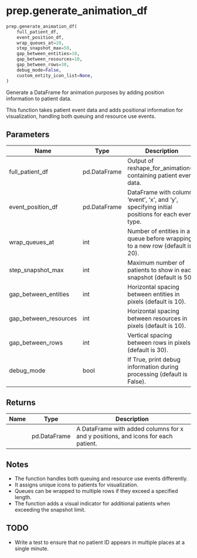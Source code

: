 # prep.generate_animation_df { #vidigi.prep.generate_animation_df }

```python
prep.generate_animation_df(
    full_patient_df,
    event_position_df,
    wrap_queues_at=20,
    step_snapshot_max=50,
    gap_between_entities=10,
    gap_between_resources=10,
    gap_between_rows=30,
    debug_mode=False,
    custom_entity_icon_list=None,
)
```

Generate a DataFrame for animation purposes by adding position information to patient data.

This function takes patient event data and adds positional information for visualization,
handling both queuing and resource use events.

## Parameters {.doc-section .doc-section-parameters}

| Name                  | Type         | Description                                                                                     | Default    |
|-----------------------|--------------|-------------------------------------------------------------------------------------------------|------------|
| full_patient_df       | pd.DataFrame | Output of reshape_for_animation(), containing patient event data.                               | _required_ |
| event_position_df     | pd.DataFrame | DataFrame with columns 'event', 'x', and 'y', specifying initial positions for each event type. | _required_ |
| wrap_queues_at        | int          | Number of entities in a queue before wrapping to a new row (default is 20).                     | `20`       |
| step_snapshot_max     | int          | Maximum number of patients to show in each snapshot (default is 50).                            | `50`       |
| gap_between_entities  | int          | Horizontal spacing between entities in pixels (default is 10).                                  | `10`       |
| gap_between_resources | int          | Horizontal spacing between resources in pixels (default is 10).                                 | `10`       |
| gap_between_rows      | int          | Vertical spacing between rows in pixels (default is 30).                                        | `30`       |
| debug_mode            | bool         | If True, print debug information during processing (default is False).                          | `False`    |

## Returns {.doc-section .doc-section-returns}

| Name   | Type         | Description                                                                       |
|--------|--------------|-----------------------------------------------------------------------------------|
|        | pd.DataFrame | A DataFrame with added columns for x and y positions, and icons for each patient. |

## Notes {.doc-section .doc-section-notes}

- The function handles both queuing and resource use events differently.
- It assigns unique icons to patients for visualization.
- Queues can be wrapped to multiple rows if they exceed a specified length.
- The function adds a visual indicator for additional patients when exceeding the snapshot limit.

## TODO {.doc-section .doc-section-todo}

- Write a test to ensure that no patient ID appears in multiple places at a single minute.